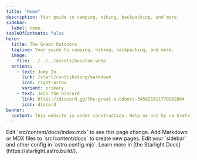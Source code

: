 ```yaml
---
title: "Home"
description: Your guide to camping, hiking, backpacking, and more.
sidebar:
  label: Home
tableOfContents: false
hero:
  title: The Great Outdoors
  tagline: Your guide to camping, hiking, backpacking, and more.
  image:
    file: ../../../assets/houston.webp
  actions:
    - text: Jump In
      link: /start/contributing/markdown
      icon: right-arrow
      variant: primary
    - text: Join the Discord
      link: https://discord.gg/the-great-outdoors-345621611770282004
      icon: discord
banner:
  content: This website is under construction. Help us out by <a href="/contribute/">contributing an article</a>!
---
```



<CardGrid>
	<Card title="Update content" icon="pencil">
		Edit `src/content/docs/index.mdx` to see this page change.
	</Card>
	<Card title="Add new content" icon="add-document">
		Add Markdown or MDX files to `src/content/docs` to create new pages.
	</Card>
	<Card title="Configure your site" icon="setting">
		Edit your `sidebar` and other config in `astro.config.mjs`.
	</Card>
	<Card title="Read the docs" icon="open-book">
		Learn more in [the Starlight Docs](https://starlight.astro.build/).
	</Card>
</CardGrid>
